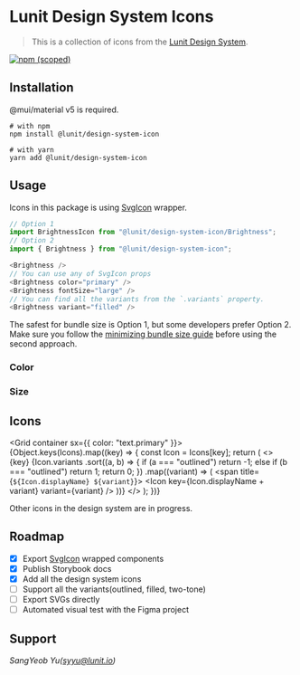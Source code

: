 
<Meta title="Lunit Design System Icons" />

# Lunit Design System Icons

> This is a collection of icons from the [Lunit Design System](https://www.figma.com/file/ygzUKBGrGxEYzkhUwoOC3U/Lunit-Design-System?node-id=4604%3A96681).

[![npm (scoped)](https://img.shields.io/npm/v/@lunit/design-system-icons)](https://www.npmjs.com/package/@lunit/design-system-icons)

## Installation

@mui/material v5 is required.

```shell
# with npm
npm install @lunit/design-system-icon

# with yarn
yarn add @lunit/design-system-icon
```

## Usage

Icons in this package is using [SvgIcon](https://mui.com/components/icons/#svgicon) wrapper.

```ts
// Option 1
import BrightnessIcon from "@lunit/design-system-icon/Brightness";
// Option 2
import { Brightness } from "@lunit/design-system-icon";

<Brightness />
// You can use any of SvgIcon props
<Brightness color="primary" />
<Brightness fontSize="large" />
// You can find all the variants from the `.variants` property.
<Brightness variant="filled" />
```

The safest for bundle size is Option 1, but some developers prefer Option 2. Make sure you follow the [minimizing bundle size guide](https://mui.com/material-ui/guides/minimizing-bundle-size/#option-2) before using the second approach.

### Color

<Canvas>
  <Story name="color">
    <BrightnessIcon />
    <BrightnessIcon color="primary" />
    <BrightnessIcon color="secondary" />
    <BrightnessIcon color="success" />
    <BrightnessIcon color="action" />
    <BrightnessIcon color="disabled" />
    <BrightnessIcon sx={{ color: pink[500] }} />
  </Story>
</Canvas>

### Size

<Canvas>
  <Story name="size">
    <BrightnessIcon fontSize="small" />
    <BrightnessIcon />
    <BrightnessIcon fontSize="large" />
    <BrightnessIcon sx={{ fontSize: 40 }} />
  </Story>
</Canvas>

## Icons

<Grid container sx={{ color: "text.primary" }}>
  {Object.keys(Icons).map((key) => {
    const Icon = Icons[key];
    return (
      <>
        <Grid item xs={2} key={key}>
          <Typography>{key}</Typography>
        </Grid>
        <Grid item xs={10}>
          {Icon.variants
            .sort((a, b) => {
              if (a === "outlined") return -1;
              else if (b === "outlined") return 1;
              return 0;
            })
            .map((variant) => (
              <span title={`${Icon.displayName} ${variant}`}>
                <Icon key={Icon.displayName + variant} variant={variant} />
              </span>
            ))}
        </Grid>
      </>
    );
  })}
</Grid>

Other icons in the design system are in progress.

## Roadmap

- [x] Export [SvgIcon](https://mui.com/components/icons/#svgicon) wrapped components
- [x] Publish Storybook docs
- [x] Add all the design system icons
- [ ] Support all the variants(outlined, filled, two-tone)
- [ ] Export SVGs directly
- [ ] Automated visual test with the Figma project

## Support

_SangYeob Yu(syyu@lunit.io)_
